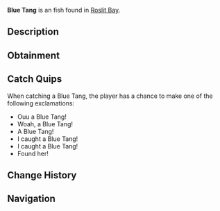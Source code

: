 {{FishInfobox
|image          = Blue Tang.png
|rarity         = Uncommon
|sea            = First Sea
|location       = [[Roslit Bay]]
|sublocation    = Coral Reef
|sources        = Fishing Rod
|radar_location = 
|xp             = 90
|weather        = 
|time           = Day
|season         = Spring, Summer
|bait           = Flakes
|base_weight    = 1.5
|base_value     = 90
|weight_range   = 1.2
|base_chance    = 60
|base_resil     = 65
}}
'''Blue Tang''' is an {{Rarity|Uncommon}} fish found in [[Roslit Bay]].

== Description ==
{{Description|The Blue Tang is most renowned for its vivid blue coloration and yellow tail. Often found alongside coral and see anemones inside the reef of Roslit Bay.			Best paired with the Clownfish!|Bestiary Entry}}

== Obtainment ==
{{Description|Found in Roslit Bays coral reef.|Bestiary Hint}}
{{Fish Availability|
Roslit Bay/Coral Reef
|top_rods      = 
Rapid Rod\199289.83\24696.74;
Fast Rod\196554\25766.02;
No-Life Rod\196085.47\26391.21;
Champions Rod\194619.87\19144.73;
Celestial Rod\194368.4\19772.14;
Training Rod\175625.61\27901.17;
Flimsy Rod\153753.82\20463.63;
Buddy Bond Rod\147834.14\12713.46;
Nocturnal Rod\127751.15\76803.8;
Seraphic Rod\194311.55\26152.45;
Depthseeker Rod\191693.36\20409.17;
Avalanche Rod\189373.28\18293.72;
Ethereal Prism Rod\189246.29\0;
Verdant Shear Rod\187017.29\22290.05;
Trident Rod\182545.22\18647.58;
Blazebringer Rod\180170.15\21026.32;
Zeus Rod\178838.84\22277.29;
Challenger's Rod\177961.68\23951.92;
Free Spirit Rod\177948.27\18593.03;
Rod Of The Forgotten Fang\177397.46\23875.98;
Volcanic Rod\174596.93\16906.49;
Rod Of The Depths\161092.16\21681.44;
Rod Of The Exalted One\151334.33\20368.14;
Steady Rod\97925.73\7896.37
|recommended   = No-Life Rod
}}

== Catch Quips ==
When catching a Blue Tang, the player has a chance to make one of the following exclamations:
* Ouu a Blue Tang!
* Woah, a Blue Tang!
* A Blue Tang!
* I caught a Blue Tang!
* I caught a Blue Tang!
* Found her!

== Change History ==
{{Change History|{{subst:Current Version}}}}

== Navigation ==
{{Fish Navbox|Roslit Bay}}